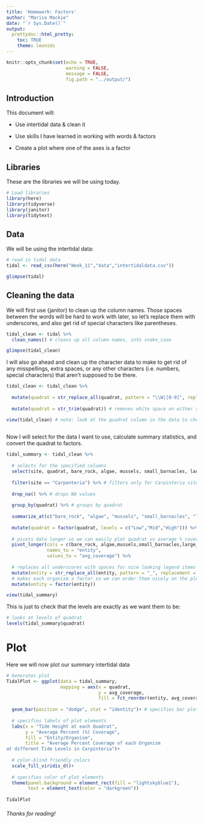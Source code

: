 ```yaml
---
title: 'Homework: Factors'
author: "Marisa Mackie"
date: "`r Sys.Date()`"
output:
  prettydoc::html_pretty:
    toc: TRUE
    theme: leonids
---
```


```r
knitr::opts_chunk$set(echo = TRUE,
                      warning = FALSE,
                      message = FALSE,
                      fig.path = "../output/")
```

## Introduction
This document will:

* Use intertidal data & clean it

* Use skills I have learned in working with words & factors

* Create a plot where one of the axes is a factor


## Libraries
These are the libraries we will be using today.
```r
# Load libraries
library(here)
library(tidyverse)
library(janitor)
library(tidytext)
```

## Data

We will be using the intertidal data:
```r
# read in tidal data
tidal <- read_csv(here("Week_11","data","intertidaldata.csv"))

glimpse(tidal)
```

## Cleaning the data

We will first use {janitor} to clean up the column names. Those spaces between the words will be hard to work with later, so let's replace them with underscores, and also get rid of special characters like parentheses.

```r
tidal_clean <- tidal %>% 
  clean_names() # cleans up all column names, into snake_case

glimpse(tidal_clean)
```

I will also go ahead and clean up the character data to make to get rid of any misspellings, extra spaces, or any other characters (i.e. numbers, special characters) that aren't supposed to be there.

```r
tidal_clean <- tidal_clean %>%
  
  mutate(quadrat = str_replace_all(quadrat, pattern = "\\W|[0-9]", replacement = "")) %>%  # replaces any non-word character and any numbers 0-9 with nothing 
  
  mutate(quadrat = str_trim(quadrat)) # removes white space on either side of the word

view(tidal_clean) # note: look at the quadrat column in the data to check for any more mistakes
  
```


Now I will select for the data I want to use, calculate summary statistics, and convert the quadrat to factors.

```r
tidal_summary <- tidal_clean %>% 
  
  # selects for the specified columns
  select(site, quadrat, bare_rock, algae, mussels, small_barnacles, large_barnacles, gooseneck_barnacles, transect) %>% 
  
  filter(site == "Carpenteria") %>% # filters only for Carpinteria site
  
  drop_na() %>% # drops NA values
  
  group_by(quadrat) %>% # groups by quadrat
  
  summarize_at(c("bare_rock", "algae", "mussels", "small_barnacles", "large_barnacles", "gooseneck_barnacles"),mean, na.rm = TRUE) %>%  # calculates average % coverage for each organism at each quadrat
  
  mutate(quadrat = factor(quadrat, levels = c("Low","Mid","High"))) %>% # makes quadrat a factor and establishes the correct order of levels 
  
  # pivots data longer so we can easily plot quadrat vs average % coverage for each organism/entity
  pivot_longer(cols = c(bare_rock, algae,mussels,small_barnacles,large_barnacles,gooseneck_barnacles),
               names_to = "entity",
               values_to = "avg_coverage") %>% 
  
  # replaces all underscores with spaces for nice looking legend items
  mutate(entity = str_replace_all(entity, pattern = "_", replacement = " ")) %>% 
  # makes each organism a factor so we can order them nicely on the plot
  mutate(entity = factor(entity))

view(tidal_summary)
```

This is just to check that the levels are exactly as we want them to be:

```r
# looks at levels of quadrat
levels(tidal_summary$quadrat)
```

# Plot

Here we will now plot our summary intertidal data
```r
# Generates plot
TidalPlot <- ggplot(data = tidal_summary, 
                    mapping = aes(x = quadrat,
                                  y = avg_coverage,
                                  fill = fct_reorder(entity, avg_coverage, .desc = TRUE)))+ # re-orders entity by descending average coverage
  
  geom_bar(position = "dodge", stat = "identity")+ # specifies bar plot
  
  # specifies labels of plot elements
  labs(x = "Tide Height at each Quadrat",
       y = "Average Percent (%) Coverage",
       fill = "Entity/Organism",
       title = "Average Percent Coverage of each Organism
at different Tide Levels in Carpinteria")+
  
  # color-blind friendly colors
  scale_fill_viridis_d()+
  
  # specifies color of plot elements
  theme(panel.background = element_rect(fill = "lightskyblue1"),
        text = element_text(color = "darkgreen"))
  
TidalPlot

```

###### Thanks for reading!